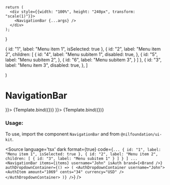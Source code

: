 
<Meta
    title="NavigationBar"
    component={NavigationBar}
/>

    return (
      <div style={{width: "100%", height: "240px", transform: "scale(1)"}}>
        <NavigationBar {...args} />
      </div>
    );
}

  {
    id: "1",
    label: "Menu item 1",
    isSelected: true
  },
  {
    id: "2",
    label: "Menu item 2",
    children: [
      {
        id: "4",
        label: "Menu subitem 1",
        disabled: true,
      },
      {
        id: "5",
        label: "Menu subitem 2",
      },
      {
        id: "6",
        label: "Menu subitem 3",
      }
    ]
  },
  {
    id: "3",
    label: "Menu item 3",
    disabled: true,
  },
]

  <AuthDropdownContainer username="John">
    <AuthItem amount="1069" cents="34" currency="USD" />
  </AuthDropdownContainer>
)

# NavigationBar


<Canvas isColumn>
  <Story name="Base" args={{items, username: "John", isAuth: false, authDropdownContainer, brand: <Brand />}}>
    {Template.bind({})}
  </Story>
  <Story name="Auth" args={{items, username: "John", isAuth: true, authDropdownContainer, brand: <Brand />}}>
    {Template.bind({})}
  </Story>
</Canvas>

<ArgsTable of={NavigationBar} />

### Usage:

To use, import the component `NavigationBar` and from `@nilfoundation/ui-kit`.

<Source
  language='tsx'
  dark
  format={true}
  code={`
        ...
          {
            id: "1",
            label: "Menu item 1",
            isSelected: true
          },
          {
          id: "2",
          label: "Menu item 2",
          children: [
              {
              id: "3",
              label: "Menu subitem 1"
              }
            ]
          }
        ]
        ...
        <NavigationBar
            items={items}
            username="John"
            isAuth
            brand={<Brand />}
            authDropdownContainer={() => (
              <AuthDropdownContainer username="John">
                <AuthItem amount="1069" cents="34" currency="USD" />
              </AuthDropdownContainer>
            )}
        />
  `}
/>
